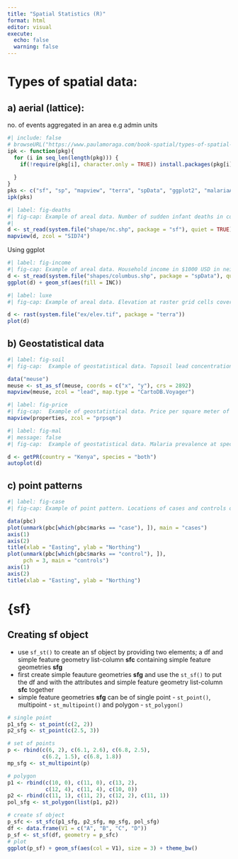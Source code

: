 ```yaml
---
title: "Spatial Statistics (R)"
format: html
editor: visual
execute: 
  echo: false
  warning: false
---
```


# Types of spatial data:

##  a) aerial (lattice): 

no. of events aggregated in an area e.g admin units

```r
#| include: false
# browseURL("https://www.paulamoraga.com/book-spatial/types-of-spatial-data.html")
ipk <- function(pkg){
  for (i in seq_len(length(pkg))) {
    if(!require(pkg[i], character.only = TRUE)) install.packages(pkg[i], dependencies = TRUE)
    
  }
}
pks <- c("sf", "sp", "mapview", "terra", "spData", "ggplot2", "malariaAtlas", "sparr", "rnaturalearth")
ipk(pks)
```

```r
#| label: fig-deaths
#| fig-cap: Example of areal data. Number of sudden infant deaths in counties of North Carolina, USA, in 1974.
#| 
d <- st_read(system.file("shape/nc.shp", package = "sf"), quiet = TRUE)
mapview(d, zcol = "SID74")
```

Using ggplot
```r
#| label: fig-income
#| fig-cap: Example of areal data. Household income in $1000 USD in neighborhoods in Columbus, Ohio, in 1980.
d <- st_read(system.file("shapes/columbus.shp", package = "spData"), quiet = TRUE)
ggplot(d) + geom_sf(aes(fill = INC))
```

```r
#| label: luxe
#| fig-cap: Example of areal data. Elevation at raster grid cells covering Luxembourg.

d <- rast(system.file("ex/elev.tif", package = "terra"))
plot(d)
```

## b) Geostatistical data

```r
#| label: fig-soil
#| fig-cap:  Example of geostatistical data. Topsoil lead concentrations at locations sampled in a flood plain of the river Meuse, The Netherlands.

data("meuse")
meuse <- st_as_sf(meuse, coords = c("x", "y"), crs = 2892)
mapview(meuse, zcol = "lead", map.type = "CartoDB.Voyager")
```

```r
#| label: fig-price
#| fig-cap:  Example of geostatistical data. Price per square meter of a set of apartments in Athens, Greece, in 2017.
mapview(properties, zcol = "prpsqm")
```

```r
#| label: fig-mal
#| message: false
#| fig-cap:  Example of geostatistical data. Malaria prevalence at specific locations in Kenya.

d <- getPR(country = "Kenya", species = "both")
autoplot(d)
```

## c) point patterns

```r
#| label: fig-case
#| fig-cap: Example of point pattern. Locations of cases and controls of primary biliary cirrhosis in north-eastern England between 1987 and 1994.

data(pbc)
plot(unmark(pbc[which(pbc$marks == "case"), ]), main = "cases")
axis(1)
axis(2)
title(xlab = "Easting", ylab = "Northing")
plot(unmark(pbc[which(pbc$marks == "control"), ]),
     pch = 3, main = "controls")
axis(1)
axis(2)
title(xlab = "Easting", ylab = "Northing")
```

# {sf}

## Creating sf object

- use `sf_st()` to create an sf object by providing two elements; a df and simple feature geometry list-column **sfc** containing simple feature geometries **sfg**
- first create simple feauture geometries **sfg** and use the `st_sf()` to put the df and with the attributes and simple feature geometry list-column **sfc** together
- simple feature geometries **sfg** can be of single point - `st_point()`, multipoint - `st_multipoint()` and polygon - `st_polygon()`


```r
# single point
p1_sfg <- st_point(c(2, 2))
p2_sfg <- st_point(c(2.5, 3))

# set of points
p <- rbind(c(6, 2), c(6.1, 2.6), c(6.8, 2.5),
           c(6.2, 1.5), c(6.8, 1.8))
mp_sfg <- st_multipoint(p)

# polygon
p1 <- rbind(c(10, 0), c(11, 0), c(13, 2),
            c(12, 4), c(11, 4), c(10, 0))
p2 <- rbind(c(11, 1), c(11, 2), c(12, 2), c(11, 1))
pol_sfg <- st_polygon(list(p1, p2))

# create sf object
p_sfc <- st_sfc(p1_sfg, p2_sfg, mp_sfg, pol_sfg)
df <- data.frame(V1 = c("A", "B", "C", "D"))
p_sf <- st_sf(df, geometry = p_sfc)
# plot
ggplot(p_sf) + geom_sf(aes(col = V1), size = 3) + theme_bw()
```

